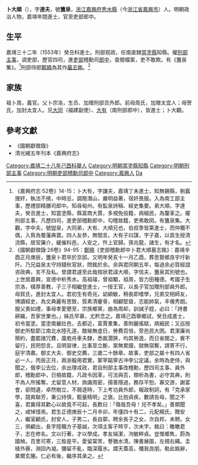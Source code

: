 {{明清人物信息框
| 姓名 = 卜大順
| 原名 =
| 圖片名稱= 
| 圖片大小 = 220px
| 圖片說明 = 
| 最高職務 = 誥授朝議大夫吏部稽勳司郎中
| 國家 = 大明
| 爵位 =
| 籍貫 = [[浙江承宣布政使司|浙江承宣布政使司]][[嘉興府|嘉興府]][[秀水縣|秀水縣]]
| 族裔 = 漢族
| 旗籍 = 
| 字號 = 字達夫，號簠泉
| 諡號 = 
| 出生日期 = [[正德_(明朝)|正德]]十五年（1520年）十二月初七日
| 出生地點 = [[浙江|浙江]][[秀水縣|秀水縣]]
| 逝世日期 = [[嘉靖|嘉靖]]四十年（1561年）
| 逝世地點 = [[京師|京師]]
| 墓葬 =
| 配偶 =（元配）楊氏、（繼室）顧氏
| 親屬 =（兄）[[卜大同|卜大同]]、[[卜大觀|卜大觀]]、[[卜大有|卜大有]]
| 出身 = 
*嘉靖二十八年己酉科舉人
*嘉靖三十二年癸丑科進士出身
| 經歷 = 
| 著作 =
*《簠泉集》
}}

'''卜大順'''（{{bd|1520年||1561年||Bu卜}}），字'''達夫'''，號'''簠泉'''，[[浙江|浙江]][[嘉興府|嘉興府]][[秀水縣|秀水縣]]（今[[浙江省|浙江省]][[嘉興市|嘉興市]]）人。明朝政治人物，嘉靖年間進士，官至吏部郎中。

==生平==
嘉靖三十二年（1553年）癸丑科進士。刑部观政，任南直隸[[當塗縣|當塗縣]]知縣。擢[[刑部|刑部]][[主事|主事]]，调吏部，歷官四司，進[[吏部|吏部]]稽勳司[[郎中|郎中]]，查閱檔案，吏不敢欺。有《簠泉集》。<ref>《嘉興府志·52卷》14-15：卜大有，字謙夫，嘉靖丁未進士，知無錫縣，剔蠧搜奸，執法不撓，中時忌，調簡潛山，嚴明益著，宿奸畏服。入為南工部主事，歷禮部精膳司郎中。知尋甸州。有監泉詩稿、經史集要。弟大順，字達夫，癸丑進士，知當塗縣，縣富商大賈，多規免役籍，病細民，為釐革之。擢刑部主事，凡歷四司，進吏部稽勳郎中，勾稽故籍，吏弗敢㒺。有簠泉集。大觀，字中夫，號盥泉，大同弟，大有、大順兄也，伯叔季皆第進士，而仲獨不偶，入貲為蜀藩典寶。四人友恭，無間言。大有子曰謀，字子嘉，以貢生授清流縣，居官廉介，緩催科邑，人安之，忤上官歸。孫兆龍，諸生，有才名。</ref>刑部侍郎[[鄭曉|鄭曉]]為其作[[墓志銘|墓志銘]]。<ref>《國朝獻徵錄·26卷》94-95：[[鄭曉|鄭曉]]《吏部稽勳郎中卜君大順墓志銘》：嘉靖辛酉正月庚辰，簠泉卜君卒於京邸。又明年癸亥十一月乙酉，葬思賢鄉良宇圩新阡。乃兄益泉太守持錢秋官狀，問銘於余。余與君同朝五年，每過余必質經誼咨政典，言不及私。曾謂君遽至此哉按狀君諱大順，字信夫，簠泉其別號也。上世居嘉興，宣德中析秀水。高祖璿，曾祖顒，祖周，皆力田種德。考國子生宗洛，樸厚善教，子三子相繼登進士，一授王官，以長子官加贈刑部員外郎。母賀氏，進封太宜人。君初生有奇兆，幼穎敏，稍長即嗜學，兄弟交相師友，博讀經史，為文典麗有思致，質素清癯骨，相顧堅聳，志能帥氣，丰儀秀朗。服父喪如禮，事母孝愛懇至，宗族鄉黨，曲為周卹，訓誡子姪，必曰：「詩書耕織，吾家世業也。」姊氏早寡，尤矜念之。嘉靖己酉舉鄉試，癸丑成進士，初令當塗。當塗南畿壯邑，去都近，富賈羣集，善附麗徭賦，病細民；又巡按御史所駐節江南北水陸孔道，館候無虛日，勞費百倍，旁邑民大困。君潔廉尚簡約，盡罷諸冗費，廩庖舟車夫隸，悉裁濶狹，均其勞逸，而日省閱之，賓不留行，民罔怨言。且明習律，比事至立斷，案無累牘，獄無宿繫，請寄不行，庭宇清肅。御丈大夫、御史交薦，三歲二十餘章。故事，吏部之屬十有四人省必一人，丙辰正月，兩浙擬用君實，冢宰甌寧古冲李公定議，余時為吏侍，與聞之，俄李公去位，余出理戎政，君自刑部主事改稽勳，歷四司主事、員外郎，稽勳郎中，日檢故籍，凡政令因革，可法與否，類析為書，必守其典，則不為人所搖奪。尤留意人材，詢諏周密，揚善隱過，務存平恕。寡交游，謝宴會，卻問遺，卓然樹立，不屑逐時，下上考功員外郎，報政制詞，有「克承家學，競爽聯芳，秉公持慎，甄量精明」之褒。比抱貞疾，數請告毋，聞之不喜，君冀得其歡心以故竟不可起，長歎曰：「傷哉吾母！兒不孝矣。」善類聞之，咸悼惜焉。君生正德庚辰十二月辛卯，年僅四十有二，元配楊氏，贈安人，繼室顧氏，封安人，子男二，長自鄣，聘余長子之女，次自邦，未聘。女三，俱顧出，長字陸職方子基誠，次項主客子時亨，次未字。銘曰：皦皦君子，志在修名。文以行著，才以學成。孝友端潔，泃敏粹貞。豈惟鄉雋，蔚為國楨。百里可寄，三銓是平。愛留棠芾，譽猶水清。陳書展圖，左規右繩。圭稜外霽，淵回內凝。彌留不亂，臨深履氷。謂天蓋高，殲我良朋。勒此銘辭，奠爾玄塍。仁必有後，繼序其承之。</ref>

==家族==
祖卜周，義官。父卜宗洛，生员、加赠刑部员外郎。前母周氏，加赠太宜人；母贺氏，加封太宜人。兄[[卜大同|大同]]（福建副使）、[[卜大有|大有]]（南刑部郎中），皆進士；卜大觀。

==參考文獻==
{{reflist}}
*《國朝獻徵錄》
*清光緒五年刊本《嘉興府志》

{{嘉靖三十二年癸丑科殿試金榜}}

{{Authority control}}
{{DEFAULTSORT:Bu卜}}
[[Category:嘉靖二十八年己酉科舉人|Category:嘉靖二十八年己酉科舉人]]
[[Category:明朝當塗縣知縣|Category:明朝當塗縣知縣]]
[[Category:明朝刑部主事|Category:明朝刑部主事]]
[[Category:明朝吏部稽勳司郎中|Category:明朝吏部稽勳司郎中]]
[[Category:嘉興人|Category:嘉興人]]
[[Category:卜姓|Da]]